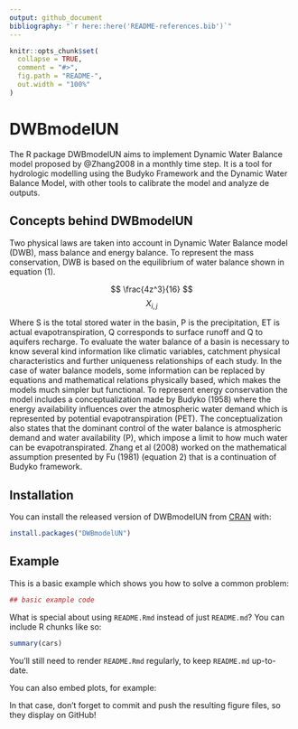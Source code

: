 ```yaml
---
output: github_document
bibliography: "`r here::here('README-references.bib')`"
---
```


<!-- README.md is generated from README.Rmd. Please edit that file -->

```r
knitr::opts_chunk$set(
  collapse = TRUE,
  comment = "#>",
  fig.path = "README-",
  out.width = "100%"
)
```
# DWBmodelUN

The R package DWBmodelUN aims to implement Dynamic Water Balance model proposed by @Zhang2008 in a monthly time step. It is a tool for hydrologic modelling using the Budyko Framework and the Dynamic Water Balance Model, with other tools to calibrate the model and analyze de outputs.

## Concepts behind DWBmodelUN
Two physical laws are taken into account in Dynamic Water Balance model (DWB), mass balance and energy balance. To represent the mass conservation, DWB is based on the equilibrium of water balance shown in equation (1).

$$ \frac{4z^3}{16} $$ 
$$ X_{i,j} $$

Where S is the total stored water in the basin, P is the precipitation, ET is actual evapotranspiration, Q corresponds to surface runoff and Q to aquifers recharge. To evaluate the water balance of a basin is necessary to know several kind information like climatic variables, catchment physical characteristics and further uniqueness relationships of each study. In the case of water balance models, some information can be replaced by equations and mathematical relations physically based, which makes the models much simpler but functional.
To represent energy conservation the model includes a conceptualization made by Budyko (1958) where the energy availability influences over the atmospheric water demand which is represented by potential evapotranspiration (PET). The conceptualization also states that the dominant control of the water balance is atmospheric demand and water availability (P), which impose a limit to how much water can be evapotranspirated. Zhang et al (2008) worked on the mathematical assumption presented by Fu (1981) (equation 2) that is a continuation of Budyko framework.

## Installation

You can install the released version of DWBmodelUN from [CRAN](https://CRAN.R-project.org) with:

``` r
install.packages("DWBmodelUN")
```

## Example

This is a basic example which shows you how to solve a common problem:

```r
## basic example code
```

What is special about using `README.Rmd` instead of just `README.md`? You can include R chunks like so:

```r
summary(cars)
```

You'll still need to render `README.Rmd` regularly, to keep `README.md` up-to-date.

You can also embed plots, for example:

In that case, don't forget to commit and push the resulting figure files, so they display on GitHub!
